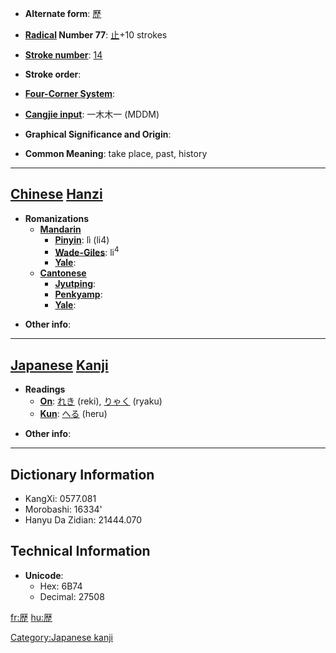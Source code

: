 * '''Alternate form''': [[歷]]

* '''[[Wiktionary:Chinese radical index| Radical]] Number 77''': [[Wiktionary:Chinese radical index 止|止]]+10 strokes

* '''[[Wiktionary:Chinese total strokes index|Stroke number]]''': [[Wiktionary:Chinese total strokes index 14|14]]

* '''Stroke order''': 

* '''[[Wiktionary:Chinese four corner index|Four-Corner System]]''': 

* '''[[Wiktionary:Chinese Cangjie index|Cangjie input]]''': 一木木一 (MDDM)

* '''Graphical Significance and Origin''': 

* '''Common Meaning''': take place, past, history

----

== [[Chinese]] [[Hanzi]] ==

* '''Romanizations'''
** '''[[Mandarin]]'''
*** '''[[Pinyin]]''': lì (li4)
*** '''[[Wade-Giles]]''': li<sup>4</sup>
*** '''[[Yale]]''': 
** '''[[Cantonese]]'''
*** '''[[Jyutping]]''':
*** '''[[Penkyamp]]''': 
*** '''[[Yale]]''': 

* '''Other info''': 

----

== [[Japanese]] [[Kanji]] ==

* '''Readings'''
** '''[[On]]''': [[れき]] (reki), [[りゃく]] (ryaku)
** '''[[Kun]]''': [[へる]] (heru)

* '''Other info''':  

----

== Dictionary Information ==

* KangXi: 0577.081
* Morobashi: 16334'
* Hanyu Da Zidian: 21444.070

== Technical Information ==

* '''Unicode''':
** Hex: 6B74
** Decimal: 27508

[[Category:Japanese kanji]]

[[fr:歴]]
[[hu:歴]]